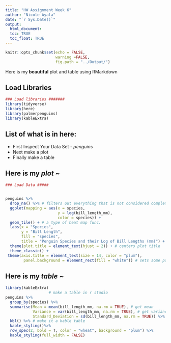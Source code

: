 ```yaml
---
title: "HW Assignment Week 6"
author: "Nicole Ayala"
date: "`r Sys.Date()`"
output: 
  html_document:
  toc: TRUE
  toc_float: TRUE
---
```



```r
knitr::opts_chunk$set(echo = FALSE,
                      warning =FALSE,
                      fig.path = "../Output/")
```
Here is my **beautiful** plot and table using RMarkdown


## Load Libraries
```r
### Load libraries #######
library(tidyverse)
library(here)
library(palmerpenguins)
library(kableExtra)
```

## List of what is in here:
- First Inspect Your Data Set - _penguins_
- Next make a plot
- Finally make a table

## Here is my *plot* ~

```r
### Load Data #####


penguins %>%
  drop_na() %>% # filters out everything that is not considered complete
  ggplot(mapping = aes(x = species,
                       y = log(bill_length_mm),
                       color = species)) +
  geom_tile() + # a type of heat map func.
  labs(x = "Species",
       y = "Bill Length",
       fill = "species",
       title = "Penguin Species and their Log of Bill Lengths (mm)") +
  theme(plot.title = element_text(hjust = 2)) + # centers plot title
  theme_classic() +
 theme(axis.title = element_text(size = 14, color = "plum"),
        panel.background = element_rect(fill = "white")) # sets some parameters  to respective colors
```
## Here is my *table* ~

```r
library(kableExtra)
                   # make a table in r studio
penguins %>%
  group_by(species) %>%
  summarise(Mean = mean(bill_length_mm, na.rm = TRUE), # get mean 
            Variance = var(bill_length_mm, na.rm = TRUE), # get variance
            Standard_Deviation = sd(bill_length_mm, na.rm = TRUE)) %>% # getting the standard deviation  
  kbl() %>% # make it a kable table
  kable_styling()%>% 
  row_spec(2, bold = T, color = "wheat", background = "plum") %>%
  kable_styling(full_width = FALSE)
```


